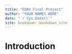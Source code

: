 ```yaml
--- 
title: "EDAV Final Project"
author: "YOUR NAMES HERE"
date: "`r Sys.Date()`"
site: bookdown::bookdown_site
---
```


# Introduction

